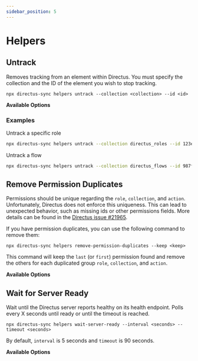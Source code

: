 ```yaml
---
sidebar_position: 5
---
```



# Helpers

## Untrack

Removes tracking from an element within Directus. You must specify the collection and the ID of the element you wish to stop tracking.

```shell
npx directus-sync helpers untrack --collection <collection> --id <id>
```

**Available Options**

<HelpUntrack />

### Examples

Untrack a specific role

```bash
npx directus-sync helpers untrack --collection directus_roles --id 123e4567-e89b-12d3-a456-426614174000
```

Untrack a flow

```bash
npx directus-sync helpers untrack --collection directus_flows --id 987fcdeb-51a2-43d8-b4c1-897d54321000
```

## Remove Permission Duplicates

Permissions should be unique regarding the `role`, `collection`, and `action`. Unfortunately, Directus does not enforce this uniqueness. This can lead to unexpected behavior, such as missing ids or other permissions fields. More details can be found in the [Directus issue #21965](https://github.com/directus/directus/issues/21965).

If you have permission duplicates, you can use the following command to remove them:

```shell
npx directus-sync helpers remove-permission-duplicates --keep <keep>
```

This command will keep the `last` (or `first`) permission found and remove the others for each duplicated group `role`, `collection`, and `action`.

**Available Options**

<HelpRemovePermissionDuplicates />

## Wait for Server Ready

Wait until the Directus server reports healthy on its health endpoint. Polls every X seconds until ready or until the timeout is reached.

```shell
npx directus-sync helpers wait-server-ready --interval <seconds> --timeout <seconds>
```

By default, `interval` is 5 seconds and `timeout` is 90 seconds.

**Available Options**

<HelpWaitServerReady />
